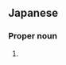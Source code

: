 ==Japanese==
{{ja-kanjitab|美|揮}}

===Proper noun===
{{ja-pos|proper|みき}}

# {{given name|female|lang=ja|sort=みき}}